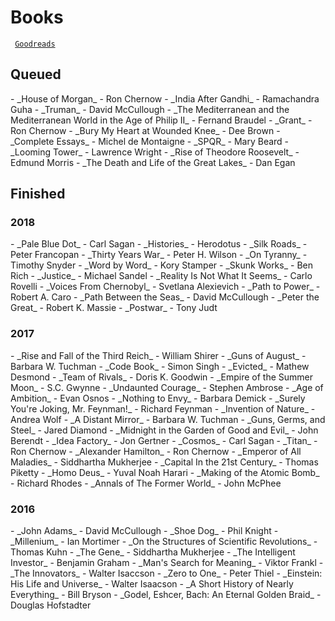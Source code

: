 
= Books =

  [[https://www.goodreads.com/jpm6|Goodreads]]

== Queued ==

- _House of Morgan_ - Ron Chernow
- _India After Gandhi_ - Ramachandra Guha
- _Truman_ - David McCullough
- _The Mediterranean and the Mediterranean World in the Age of Philip II_ - Fernand Braudel
- _Grant_ - Ron Chernow
- _Bury My Heart at Wounded Knee_ - Dee Brown
- _Complete Essays_ - Michel de Montaigne
- _SPQR_ - Mary Beard
- _Looming Tower_ - Lawrence Wright
- _Rise of Theodore Roosevelt_ - Edmund Morris
- _The Death and Life of the Great Lakes_ - Dan Egan

== Finished ==

=== 2018 ===

- _Pale Blue Dot_ - Carl Sagan
- _Histories_ - Herodotus
- _Silk Roads_ - Peter Francopan
- _Thirty Years War_ - Peter H. Wilson
- _On Tyranny_ - Timothy Snyder
- _Word by Word_ - Kory Stamper
- _Skunk Works_ - Ben Rich
- _Justice_ - Michael Sandel
- _Reality Is Not What It Seems_ - Carlo Rovelli
- _Voices From Chernobyl_ - Svetlana Alexievich
- _Path to Power_ - Robert A. Caro
- _Path Between the Seas_ - David McCullough
- _Peter the Great_ - Robert K. Massie
- _Postwar_ - Tony Judt

=== 2017 ===

- _Rise and Fall of the Third Reich_ - William Shirer
- _Guns of August_ - Barbara W. Tuchman
- _Code Book_ - Simon Singh
- _Evicted_ - Mathew Desmond
- _Team of Rivals_ - Doris K. Goodwin
- _Empire of the Summer Moon_ - S.C. Gwynne
- _Undaunted Courage_ - Stephen Ambrose
- _Age of Ambition_ - Evan Osnos
- _Nothing to Envy_ - Barbara Demick
- _Surely You're Joking, Mr. Feynman!_ - Richard Feynman
- _Invention of Nature_ - Andrea Wolf
- _A Distant Mirror_ - Barbara W. Tuchman
- _Guns, Germs, and Steel_ - Jared Diamond
- _Midnight in the Garden of Good and Evil_ - John Berendt
- _Idea Factory_ - Jon Gertner
- _Cosmos_ - Carl Sagan
- _Titan_ - Ron Chernow
- _Alexander Hamilton_ - Ron Chernow
- _Emperor of All Maladies_ - Siddhartha Mukherjee
- _Capital In the 21st Century_ - Thomas Piketty
- _Homo Deus_ - Yuval Noah Harari
- _Making of the Atomic Bomb_ - Richard Rhodes
- _Annals of The Former World_ - John McPhee

=== 2016 ===

- _John Adams_ - David McCullough
- _Shoe Dog_ - Phil Knight
- _Millenium_ - Ian Mortimer
- _On the Structures of Scientific Revolutions_ - Thomas Kuhn
- _The Gene_ - Siddhartha Mukherjee
- _The Intelligent Investor_ - Benjamin Graham
- _Man's Search for Meaning_ - Viktor Frankl
- _The Innovators_ - Walter Isaccson
- _Zero to One_ - Peter Thiel
- _Einstein: His Life and Universe_ - Walter Isaacson
- _A Short History of Nearly Everything_ - Bill Bryson
- _Godel, Eshcer, Bach: An Eternal Golden Braid_ - Douglas Hofstadter

